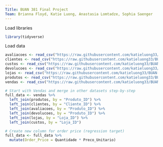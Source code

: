 ```yaml
---
Title: BUAN 381 Final Project
Team: Brianna Floyd, Katie Luong, Anastasia Lomtadze, Sophia Saenger
---
```


Load libraries
```r
library(tidyverse)
```

Load data
```r
avaliacoes <- read_csv("https://raw.githubusercontent.com/katieluong33/BUAN-381/refs/heads/main/Avaliacoes.csv?token=GHSAT0AAAAAADCVIPOIXP23WL4G55OJC7ZE2AICPRA")
clientes <- read_csv("https://raw.githubusercontent.com/katieluong33/BUAN-381/refs/heads/main/Clientes.csv?token=GHSAT0AAAAAADCVIPOISCYAPXN55VHOCPWE2AICQJQ")
custos <- read_csv("https://raw.githubusercontent.com/katieluong33/BUAN-381/refs/heads/main/Custos_Operacionais.csv?token=GHSAT0AAAAAADCVIPOIAYKXHMRXMLW6Y3ZG2AICQSQ")
devolucoes <- read_csv("https://raw.githubusercontent.com/katieluong33/BUAN-381/refs/heads/main/Devolucoes.csv?token=GHSAT0AAAAAADCVIPOIE2F3QUDQ6IFDUJAI2AICQ2Q")
lojas <- read_csv("https://raw.githubusercontent.com/katieluong33/BUAN-381/refs/heads/main/Lojas.csv?token=GHSAT0AAAAAADCVIPOIG3DXUMLSLFYMHY7A2AICRCQ")
produtos <- read_csv("https://raw.githubusercontent.com/katieluong33/BUAN-381/refs/heads/main/Produtos.csv?token=GHSAT0AAAAAADCVIPOI7UAGFIVJCHXLEGTG2AICRJQ")
vendas <- read_csv("https://raw.githubusercontent.com/katieluong33/BUAN-381/refs/heads/main/Vendas.csv?token=GHSAT0AAAAAADCVIPOIQBG6AF7YYVDCFZGO2AICRQQ")
```

```r
# Start with Vendas and merge in other datasets step-by-step
full_data <- vendas %>%
  left_join(produtos, by = "Produto_ID") %>%
  left_join(clientes, by = "Cliente_ID") %>%
  left_join(avaliacoes, by = "Produto_ID") %>%
  left_join(devolucoes, by = "Produto_ID") %>%
  left_join(lojas, by = "Loja_ID") %>%
  left_join(custos, by = "Loja_ID")
```

```r
# Create new column for order price (regression target)
full_data <- full_data %>%
  mutate(Order_Price = Quantidade * Preco_Unitario)
```

